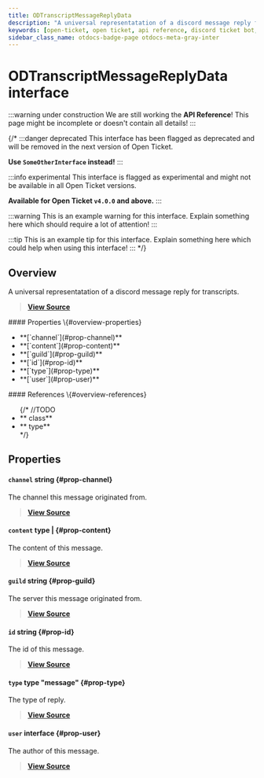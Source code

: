 ```yaml
---
title: ODTranscriptMessageReplyData
description: "A universal representatation of a discord message reply for transcripts."
keywords: [open-ticket, open ticket, api reference, discord ticket bot, interface]
sidebar_class_name: otdocs-badge-page otdocs-meta-gray-inter
---
```

<head>
    <link rel="apple-touch-icon" href="/img/logo_vertical.png"/>
</head>

# ODTranscriptMessageReplyData <M color="gray">interface</M>

:::warning under construction
We are still working the **API Reference**! This page might be incomplete or doesn't contain all details!
:::

{/*
:::danger deprecated
This interface has been flagged as deprecated and will be removed in the next version of Open Ticket.

**Use `SomeOtherInterface` instead!**
:::

:::info experimental
This interface is flagged as experimental and might not be available in all Open Ticket versions.

**Available for Open Ticket `v4.0.0` and above.**
:::

:::warning
This is an example warning for this interface. Explain something here which should require a lot of attention!
:::

:::tip
This is an example tip for this interface. Explain something here which could help when using this interface!
:::
*/}

## Overview
A universal representatation of a discord message reply for transcripts.

> [**View Source**](https://otgithub.dj-dj.be/tree/main/src/core/api/openticket/transcript.ts#L652)

<FlexHorizontal>
<div style={{width:"50%"}} className="otdocs-flex-mobile-width">
    #### Properties \{#overview-properties}
    <ul>
        <li>**[`channel`](#prop-channel)**</li>
        <li>**[`content`](#prop-content)**</li>
        <li>**[`guild`](#prop-guild)**</li>
        <li>**[`id`](#prop-id)**</li>
        <li>**[`type`](#prop-type)**</li>
        <li>**[`user`](#prop-user)**</li>
    </ul>
</div>
<div style={{width:"50%"}} className="otdocs-flex-mobile-width">
    #### References \{#overview-references}
    <ul>
        {/*
        //TODO
        <li>**<code><ApiUrl url="class:ODId" label="api.ODId"/></code> <M color="purple">class</M>**</li>
        <li>**<code><ApiUrl url="type:ODExampleType" label="api.ODExampleType"/></code> <M color="brown">type</M>**</li>
        */}
    </ul>
</div>
</FlexHorizontal>

## Properties
<Divider></Divider>
#### `channel` <M color="blue">string</M> <ApiBlock><ApiUrl url="js:string" label="string"/></ApiBlock> \{#prop-channel}
The channel this message originated from.

> [**View Source**](https://otgithub.dj-dj.be/tree/main/src/core/api/openticket/transcript.ts#L658)

<Divider></Divider>
#### `content` <M color="brown">type</M> <ApiBlock><ApiUrl url="js:null" label="null"/>|<ApiUrl url="js:string" label="string"/></ApiBlock> \{#prop-content}
The content of this message.

> [**View Source**](https://otgithub.dj-dj.be/tree/main/src/core/api/openticket/transcript.ts#L664)

<Divider></Divider>
#### `guild` <M color="blue">string</M> <ApiBlock><ApiUrl url="js:string" label="string"/></ApiBlock> \{#prop-guild}
The server this message originated from.

> [**View Source**](https://otgithub.dj-dj.be/tree/main/src/core/api/openticket/transcript.ts#L656)

<Divider></Divider>
#### `id` <M color="blue">string</M> <ApiBlock><ApiUrl url="js:string" label="string"/></ApiBlock> \{#prop-id}
The id of this message.

> [**View Source**](https://otgithub.dj-dj.be/tree/main/src/core/api/openticket/transcript.ts#L660)

<Divider></Divider>
#### `type` <M color="brown">type</M> <ApiBlock>"message"</ApiBlock> \{#prop-type}
The type of reply.

> [**View Source**](https://otgithub.dj-dj.be/tree/main/src/core/api/openticket/transcript.ts#L654)

<Divider></Divider>
#### `user` <M color="gray">interface</M> <ApiBlock><ApiUrl url="interface:ODTranscriptUserData" label="api.ODTranscriptUserData"/></ApiBlock> \{#prop-user}
The author of this message.

> [**View Source**](https://otgithub.dj-dj.be/tree/main/src/core/api/openticket/transcript.ts#L662)

<Divider></Divider>
